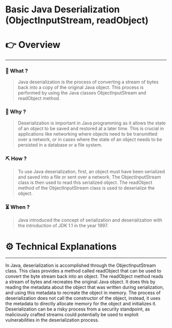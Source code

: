 # Basic Java Deserialization (ObjectInputStream, readObject)


# 👉 Overview

---

### 👀 What ?

> Java deserialization is the process of converting a stream of bytes back into a copy of the original Java object. This process is performed by using the Java classes ObjectInputStream and readObject method.
> 

### 🧐 Why ?

> Deserialization is important in Java programming as it allows the state of an object to be saved and restored at a later time. This is crucial in applications like networking where objects need to be transmitted over a network, or in cases where the state of an object needs to be persisted in a database or a file system.
> 

### ⛏️ How ?

> To use Java deserialization, first, an object must have been serialized and saved into a file or sent over a network. The ObjectInputStream class is then used to read this serialized object. The readObject method of the ObjectInputStream class is used to deserialize the object.
> 

### ⏳ When ?

> Java introduced the concept of serialization and deserialization with the introduction of JDK 1.1 in the year 1997.
> 

# ⚙️ Technical Explanations

---

In Java, deserialization is accomplished through the ObjectInputStream class. This class provides a method called readObject that can be used to convert the byte stream back into an object. The readObject method reads a stream of bytes and recreates the original Java object. It does this by reading the metadata about the object that was written during serialization, and using this metadata to recreate the object in memory. The process of deserialization does not call the constructor of the object, instead, it uses the metadata to directly allocate memory for the object and initializes it. Deserialization can be a risky process from a security standpoint, as maliciously crafted streams could potentially be used to exploit vulnerabilities in the deserialization process.
